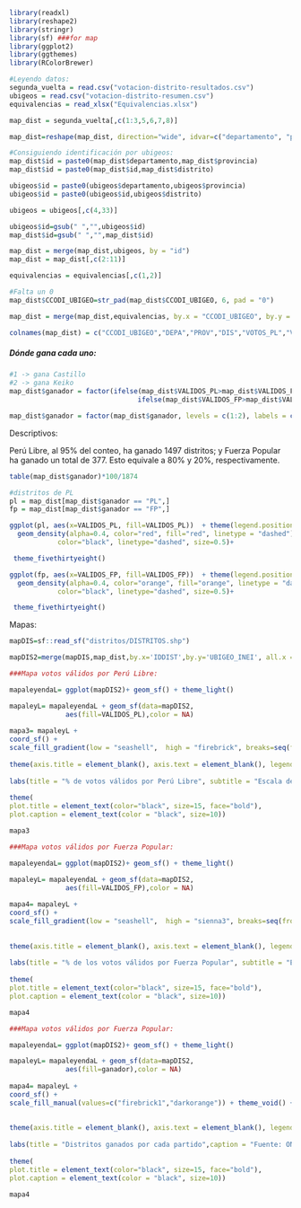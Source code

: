 ```r
library(readxl)
library(reshape2)
library(stringr)
library(sf) ###for map
library(ggplot2)
library(ggthemes)
library(RColorBrewer)
```

```r
#Leyendo datos:
segunda_vuelta = read.csv("votacion-distrito-resultados.csv")
ubigeos = read.csv("votacion-distrito-resumen.csv")
equivalencias = read_xlsx("Equivalencias.xlsx")
```

```r
map_dist = segunda_vuelta[,c(1:3,5,6,7,8)]
```

```r
map_dist=reshape(map_dist, direction="wide", idvar=c("departamento", "provincia","distrito"), timevar="AGRUPACION")
```

```r
#Consiguiendo identificación por ubigeos:
map_dist$id = paste0(map_dist$departamento,map_dist$provincia)
map_dist$id = paste0(map_dist$id,map_dist$distrito)

ubigeos$id = paste0(ubigeos$departamento,ubigeos$provincia)
ubigeos$id = paste0(ubigeos$id,ubigeos$distrito)
```

```r
ubigeos = ubigeos[,c(4,33)]
```

```r
ubigeos$id=gsub(" ","",ubigeos$id)
map_dist$id=gsub(" ","",map_dist$id)
```

```r
map_dist = merge(map_dist,ubigeos, by = "id")
map_dist = map_dist[,c(2:11)]
```

```r
equivalencias = equivalencias[,c(1,2)]
```

```r
#Falta un 0
map_dist$CCODI_UBIGEO=str_pad(map_dist$CCODI_UBIGEO, 6, pad = "0")
```

```r
map_dist = merge(map_dist,equivalencias, by.x = "CCODI_UBIGEO", by.y = "UBIGEO_RENIEC", all.x = T)
```

```r
colnames(map_dist) = c("CCODI_UBIGEO","DEPA","PROV","DIS","VOTOS_PL","VALIDOS_PL","EMITIDOS_PL","VOTOS_FP","VALIDOS_FP","EMITIDOS_FP","UBIGEO_INEI")
```

##### Dónde gana cada uno:

```r
#1 -> gana Castillo
#2 -> gana Keiko
map_dist$ganador = factor(ifelse(map_dist$VALIDOS_PL>map_dist$VALIDOS_FP,1,
                                ifelse(map_dist$VALIDOS_FP>map_dist$VALIDOS_PL,2,0)))

map_dist$ganador = factor(map_dist$ganador, levels = c(1:2), labels = c("PL","FP"))
```

########## Descriptivos:

Perú Libre, al 95% del conteo, ha ganado 1497 distritos; y Fuerza Popular ha ganado un total de 377. Esto equivale a 80% y 20%, respectivamente.

```r
table(map_dist$ganador)*100/1874
```

```r
#distritos de PL
pl = map_dist[map_dist$ganador == "PL",]
fp = map_dist[map_dist$ganador == "FP",]
```

```r
ggplot(pl, aes(x=VALIDOS_PL, fill=VALIDOS_PL))  + theme(legend.position="bottom") +
  geom_density(alpha=0.4, color="red", fill="red", linetype = "dashed") + ggtitle("Distritos ganados por Perú Libre") + xlab("Votos válidos") + ylab("Densidad") + geom_vline(aes(xintercept=mean(VALIDOS_PL)),
            color="black", linetype="dashed", size=0.5)+

 theme_fivethirtyeight()

```
```r
ggplot(fp, aes(x=VALIDOS_FP, fill=VALIDOS_FP))  + theme(legend.position="bottom") +
  geom_density(alpha=0.4, color="orange", fill="orange", linetype = "dashed") + ggtitle("Distritos ganados por Fuerza Popular") + xlab("Votos válidos") + ylab("Densidad") + geom_vline(aes(xintercept=mean(VALIDOS_FP)),
            color="black", linetype="dashed", size=0.5)+

 theme_fivethirtyeight()

```

########## Mapas:



```r
mapDIS=sf::read_sf("distritos/DISTRITOS.shp")
```

```r
mapDIS2=merge(mapDIS,map_dist,by.x='IDDIST',by.y='UBIGEO_INEI', all.x = T)
```

```r
###Mapa votos válidos por Perú Libre:

mapaleyendaL= ggplot(mapDIS2)+ geom_sf() + theme_light()

mapaleyL= mapaleyendaL + geom_sf(data=mapDIS2,
              aes(fill=VALIDOS_PL),color = NA)
      
mapa3= mapaleyL +
coord_sf() + 
scale_fill_gradient(low = "seashell",  high = "firebrick", breaks=seq(from=0, to=100, by=20)) + theme_void() + 
  
theme(axis.title = element_blank(), axis.text = element_blank(), legend.position = c(1.1,0.55)) + labs(fill=" ") + theme(legend.text = element_text(size = 13)) +
  
labs(title = "% de votos válidos por Perú Libre", subtitle = "Escala del 0 al 100",caption = "Fuente: ONPE 2021\nElaborado por: Alexander Benites (@asbenitesa)") +
  
theme(
plot.title = element_text(color="black", size=15, face="bold"),
plot.caption = element_text(color = "black", size=10))

mapa3
```

```r
###Mapa votos válidos por Fuerza Popular:

mapaleyendaL= ggplot(mapDIS2)+ geom_sf() + theme_light()

mapaleyL= mapaleyendaL + geom_sf(data=mapDIS2,
              aes(fill=VALIDOS_FP),color = NA)
      
mapa4= mapaleyL +
coord_sf() + 
scale_fill_gradient(low = "seashell",  high = "sienna3", breaks=seq(from=0, to=100, by=20)) + theme_void() +
  
  
theme(axis.title = element_blank(), axis.text = element_blank(), legend.position = c(1.1,0.55)) + labs(fill=" ") + theme(legend.text = element_text(size = 13)) +
  
labs(title = "% de los votos válidos por Fuerza Popular", subtitle = "Escala del 0 al 100",caption = "Fuente: ONPE 2021\nElaborado por: Alexander Benites (@asbenitesa)") +
  
theme(
plot.title = element_text(color="black", size=15, face="bold"),
plot.caption = element_text(color = "black", size=10))

mapa4
```

```r
###Mapa votos válidos por Fuerza Popular:

mapaleyendaL= ggplot(mapDIS2)+ geom_sf() + theme_light()

mapaleyL= mapaleyendaL + geom_sf(data=mapDIS2,
              aes(fill=ganador),color = NA)
      
mapa4= mapaleyL +
coord_sf() + 
scale_fill_manual(values=c("firebrick1","darkorange")) + theme_void() +
  
  
theme(axis.title = element_blank(), axis.text = element_blank(), legend.position = c(1.1,0.55)) + labs(fill=" ") + theme(legend.text = element_text(size = 13)) +
  
labs(title = "Distritos ganados por cada partido",caption = "Fuente: ONPE 2021\nElaborado por: Alexander Benites (@asbenitesa)") +
  
theme(
plot.title = element_text(color="black", size=15, face="bold"),
plot.caption = element_text(color = "black", size=10))

mapa4
```



